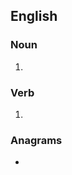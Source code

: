 ==English==

===Noun===
{{head|en|noun plural form}}

# {{lb|en|nonstandard}} {{plural of|louse|lang=en}}

===Verb===
{{head|en|verb form}}

# {{en-third-person singular of|louse}}

===Anagrams===
* {{anagrams|en|Soules|ousels|soleus|soules}}
